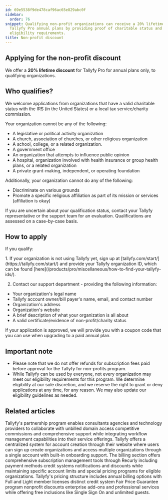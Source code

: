 ```yaml
---
id: 69e5538f9de478caf96ac65e829abc0f
sidebar:
  order: 76
snippet: Qualifying non-profit organizations can receive a 20% lifetime discount on
  Tallyfy Pro annual plans by providing proof of charitable status and meeting specific
  eligibility requirements.
title: Non-profit discount
---
```



## Applying for the non-profit discount

We offer a **20% lifetime discount** for Tallyfy Pro for annual plans only, to qualifying organizations.

## Who qualifies?

We welcome applications from organizations that have a valid charitable status with the IRS (in the United States) or a local tax service/charity commission.

Your organization cannot be any of the following:

- A legislative or political activity organization
- A church, association of churches, or other religious organization
- A school, college, or a related organization.
- A government office
- An organization that attempts to influence public opinion
- A hospital, organization involved with health insurance or group health plans, or a related organization
- A private grant-making, independent, or operating foundation

Additionally, your organization cannot do any of the following:

- Discriminate on various grounds
- Promote a specific religious affiliation as part of its mission or services (affiliation is okay)

If you are uncertain about your qualification status, contact your Tallyfy representative or the support team for an evaluation. Qualifications are assessed on a case-by-case basis.

## How to apply

If you qualify:

<Steps>
1. If your organization is not using Tallyfy yet, sign up at [tallyfy.com/start/](https://tallyfy.com/start/) and provide your Tallyfy organization ID, which can be found [here](/products/pro/miscellaneous/how-to-find-your-tallyfy-ids/).

2. Contact our support department - providing the following information:

- Your organization's legal name
- Tallyfy account owner/bill payer's name, email, and contact number
- Organization's address
- Organization's website
- A brief description of what your organization is all about
- A valid certificate/evidence of non-profit/charity status
</Steps>

If your application is approved, we will provide you with a coupon code that you can use when upgrading to a paid annual plan.

## Important note

- Please note that we do not offer refunds for subscription fees paid before approval for the Tallyfy for non-profits program.
- While Tallyfy can be used by everyone, not every organization may meet our eligibility requirements for this program. We determine eligibility at our sole discretion, and we reserve the right to grant or deny applications at any time, for any reason. We may also update our eligibility guidelines as needed.


## Related articles
<CardGrid>
<LinkTitleCard header="<b>Miscellaneous > Become a Tallyfy partner</b>" href="/products/pro/miscellaneous/how-can-i-become-a-tallyfy-partner/" > Tallyfy's partnership program enables consultants agencies and technology providers to collaborate with unbilled domain access competitive commissions and comprehensive support while integrating workflow management capabilities into their service offerings. </LinkTitleCard>
<LinkTitleCard header="<b>Tutorials > Create an organization</b>" href="/products/pro/tutorials/how-can-i-create-a-new-tallyfy-account/" > Tallyfy offers a centralized system for account creation through their website where users can sign up create organizations and access multiple organizations through a single account with built-in onboarding support. </LinkTitleCard>
<LinkTitleCard header="<b>Settings > Billing</b>" href="/products/pro/settings/billing/" > The billing section offers comprehensive subscription management tools through Recurly including payment methods credit systems notifications and discounts while maintaining specific account limits and special pricing programs for eligible organizations. </LinkTitleCard>
<LinkTitleCard header="<b>Pro > Pricing</b>" href="/products/pro/pricing/" > Tallyfy's pricing structure includes annual billing options with Full and Light member licenses distinct credit system Fair Price Guarantee program nonprofit discounts enterprise add-ons and professional services while offering free inclusions like Single Sign On and unlimited guests. </LinkTitleCard>
</CardGrid>